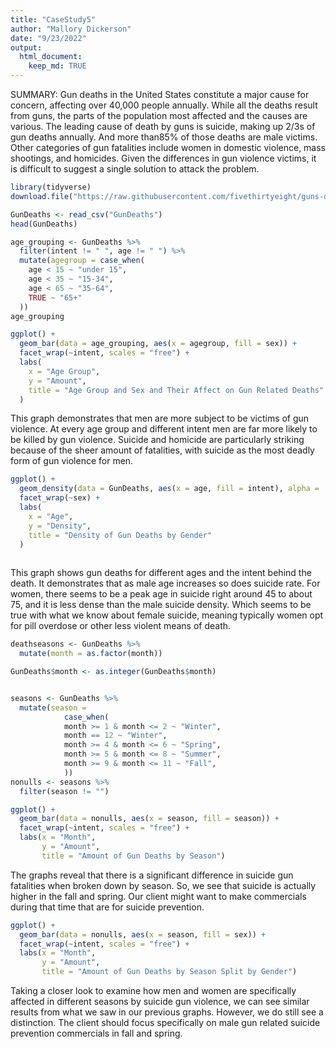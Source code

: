 ```yaml
---
title: "CaseStudy5"
author: "Mallory Dickerson"
date: "9/23/2022"
output: 
  html_document:
    keep_md: TRUE
---
```

SUMMARY:
Gun deaths in the United States constitute a major cause for concern, affecting over 40,000 people annually. While all the deaths result from guns, the parts of the population most affected and the causes are various. The leading cause of death by guns is suicide, making up 2/3s of gun deaths annually. And more than85% of those deaths are male victims. Other categories of gun fatalities include women in domestic violence, mass shootings, and homicides. Given the differences in gun violence victims, it is difficult to suggest a single solution to attack the problem. 

```r
library(tidyverse)
download.file("https://raw.githubusercontent.com/fivethirtyeight/guns-data/master/full_data.csv", "GunDeaths")

GunDeaths <- read_csv("GunDeaths")
head(GunDeaths)
```
```r
age_grouping <- GunDeaths %>%
  filter(intent != " ", age != " ") %>%
  mutate(agegroup = case_when(
    age < 15 ~ "under 15",
    age < 35 ~ "15-34",
    age < 65 ~ "35-64",
    TRUE ~ "65+"
  ))
age_grouping

ggplot() +
  geom_bar(data = age_grouping, aes(x = agegroup, fill = sex)) +
  facet_wrap(~intent, scales = "free") +
  labs(
    x = "Age Group",
    y = "Amount",
    title = "Age Group and Sex and Their Affect on Gun Related Deaths"
  )


```
This graph demonstrates that men are more subject to be victims of gun violence. At every age group and 
different intent men are far more likely to be killed by gun violence. Suicide and homicide are 
particularly striking because of the sheer amount of fatalities, with suicide as the 
most deadly form of gun violence for men.
```r
ggplot() +
  geom_density(data = GunDeaths, aes(x = age, fill = intent), alpha = .5, position = 'fill', adjust = 1.5) +
  facet_wrap(~sex) +
  labs(
    x = "Age",
    y = "Density",
    title = "Density of Gun Deaths by Gender"
  )
              
```
This graph shows gun deaths for different ages and the intent behind the death. It demonstrates that as male 
age increases so does suicide rate. For women, there seems to be a peak age in suicide right around 45 to about 75,
and it is less dense than the male suicide density. Which seems to be true with what we know about female suicide,
meaning typically women opt for pill overdose or other less violent means of death. 





```r
deathseasons <- GunDeaths %>%
  mutate(month = as.factor(month))

GunDeaths$month <- as.integer(GunDeaths$month)


seasons <- GunDeaths %>%
  mutate(season = 
            case_when(
            month >= 1 & month <= 2 ~ "Winter",
            month == 12 ~ "Winter",
            month >= 4 & month <= 6 ~ "Spring",
            month >= 5 & month <= 8 ~ "Summer",
            month >= 9 & month <= 11 ~ "Fall",
            ))
nonulls <- seasons %>%
  filter(season != "")

ggplot() +
  geom_bar(data = nonulls, aes(x = season, fill = season)) +
  facet_wrap(~intent, scales = "free") +
  labs(x = "Month",
       y = "Amount",
       title = "Amount of Gun Deaths by Season")

```
The graphs reveal that there is a significant difference in suicide gun fatalities when broken down by season.
So, we see that suicide is actually higher in the fall and spring. Our client might want to make commercials during that time that are for suicide prevention.

```r
ggplot() +
  geom_bar(data = nonulls, aes(x = season, fill = sex)) +
  facet_wrap(~intent, scales = "free") +
  labs(x = "Month",
       y = "Amount",
       title = "Amount of Gun Deaths by Season Split by Gender")
```

Taking a closer look to examine how men and women are specifically affected in different seasons by suicide gun
violence, we can see similar results from what we saw in our previous graphs. However, we do still see a distinction. The
client should focus specifically on male gun related suicide prevention commercials in fall and spring. 

